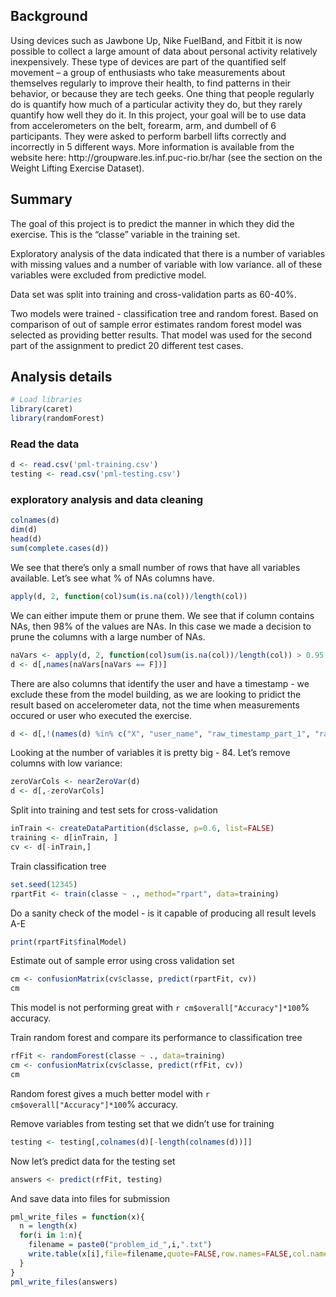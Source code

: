 ## Background

Using devices such as Jawbone Up, Nike FuelBand, and Fitbit it is now possible to collect a large amount of data about personal activity relatively inexpensively. These type of devices are part of the quantified self movement – a group of enthusiasts who take measurements about themselves regularly to improve their health, to find patterns in their behavior, or because they are tech geeks. One thing that people regularly do is quantify how much of a particular activity they do, but they rarely quantify how well they do it. In this project, your goal will be to use data from accelerometers on the belt, forearm, arm, and dumbell of 6 participants. They were asked to perform barbell lifts correctly and incorrectly in 5 different ways. More information is available from the website here: http://groupware.les.inf.puc-rio.br/har (see the section on the Weight Lifting Exercise Dataset). 

## Summary

The goal of this project is to predict the manner in which they did the exercise. This is the "classe" variable in the training set. 

Exploratory analysis of the data indicated that there is a number of variables with missing values and a number of variable with low variance. all of these variables were excluded from predictive model.

Data set was split into training and cross-validation parts as 60-40%.

Two models were trained - classification tree and random forest. Based on comparison of out of sample error estimates random forest model was selected as providing better results. That model was used for the second part of the assignment to predict 20 different test cases.

## Analysis details

```r
# Load libraries
library(caret)
library(randomForest)
```

### Read the data
```r
d <- read.csv('pml-training.csv')
testing <- read.csv('pml-testing.csv')
```

### exploratory analysis and data cleaning
```r
colnames(d)
dim(d)
head(d)
sum(complete.cases(d))
```

We see that there's only a small number of rows that have all variables available.
Let's see what % of NAs columns have.

```r
apply(d, 2, function(col)sum(is.na(col))/length(col))
```

We can either impute them or prune them. We see that if column contains NAs, then 98% of the values are NAs.
In this case we made a decision to prune the columns with a large number of NAs.

```r
naVars <- apply(d, 2, function(col)sum(is.na(col))/length(col)) > 0.95
d <- d[,names(naVars[naVars == F])]
```

There are also columns that identify the user and have a timestamp - we exclude these from the model building, as 
we are looking to pridict the result based on accelerometer data, not the time when measurements occured or user who
executed the exercise.

```r
d <- d[,!(names(d) %in% c("X", "user_name", "raw_timestamp_part_1", "raw_timestamp_part_2", "cvtd_timestamp", "new_window", "num_window"))]
```

Looking at the number of variables it is pretty big - 84. Let's remove columns with low variance:

```r
zeroVarCols <- nearZeroVar(d)
d <- d[,-zeroVarCols]
```

Split into training and test sets for cross-validation

```r
inTrain <- createDataPartition(d$classe, p=0.6, list=FALSE)
training <- d[inTrain, ]
cv <- d[-inTrain,]
```

Train classification tree
```r
set.seed(12345)
rpartFit <- train(classe ~ ., method="rpart", data=training)
```

Do a sanity check of the model - is it capable of producing all result levels A-E
```r
print(rpartFit$finalModel)
```

Estimate out of sample error using cross validation set
```r
cm <- confusionMatrix(cv$classe, predict(rpartFit, cv))
cm
```

This model is not performing great with `r cm$overall["Accuracy"]*100`% accuracy.

Train random forest and compare its performance to classification tree
```r
rfFit <- randomForest(classe ~ ., data=training)
cm <- confusionMatrix(cv$classe, predict(rfFit, cv))
cm
```

Random forest gives a much better model with `r cm$overall["Accuracy"]*100`% accuracy.

Remove variables from testing set that we didn't use for training
```r
testing <- testing[,colnames(d)[-length(colnames(d))]]
```

Now let's predict data for the testing set
```r
answers <- predict(rfFit, testing)
```

And save data into files for submission
```r
pml_write_files = function(x){
  n = length(x)
  for(i in 1:n){
    filename = paste0("problem_id_",i,".txt")
    write.table(x[i],file=filename,quote=FALSE,row.names=FALSE,col.names=FALSE)
  }
}
pml_write_files(answers)
```

